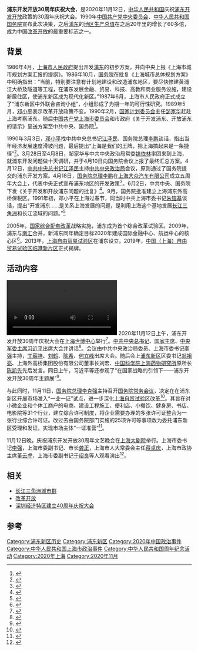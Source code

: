 {{Infobox recurring event
|Event_Name = 浦东开发开放30周年庆祝大会
|image=
|Leader = [[中国共产党中央委员会总书记|中共中央总书记]]、[[中华人民共和国主席|国家主席]]、[[中国共产党中央军事委员会主席|中央军委主席]]：[[习近平|习近平]]
|Master = [[中国共产党中央政治局|中共中央政治局]]委员、[[中国共产党上海市委员会|上海市委]]书记：[[李强_(1959年)|李强]]
|founder_title = 
|founder_name = 
|country = {{PRC}}
|Location = [[上海市|上海市]][[中国2010年上海世界博览会世博中心|上海世博中心]]
|Date = 2020年11月12日
|Participants = 
|Result = 
|URL = 
}}
'''浦东开发开放30周年庆祝大会'''，是2020年11月12日，[[中华人民共和国|中华人民共和国]]庆祝[[浦东开发开放|浦东开发开放]]政策的30周年庆祝大会。1990年[[中国共产党中央委员会|中国共产党中央委员会]]、[[中华人民共和国国务院|中华人民共和国国务院]]宣布此次决策，之后[[浦东新区|浦东]]的[[地区生产总值|地区生产总值]]在之后20年里的增长了60多倍，成为中国[[改革开放|改革开放]]的最重要标志之一。

==背景 ==
1986年4月，[[上海市人民政府|上海市人民政府]]提出开发[[浦东|浦东]]的初步方案，并向中央上报《上海市城市规划方案汇报的提纲》。1986年10月，[[中华人民共和国国务院|国务院]]在批复《上海城市总体规划方案》中明确指出：“当前，特别要注意有计划地建设和改造浦东地区，要尽快修建黄浦江大桥及隧道等工程，在浦东发展金融、贸易、科技、高教和商业服务设施，建设新居住区，使浦东新区成为现代化新区。”1987年6月，上海市人民政府正式成立了“浦东新区中外联合咨询小组”，小组形成了为期一年的可行性研究。1989年5月，[[邓小平|邓小平]]表示改革开放政策不变。1990年2月，[[中华人民共和国国家计划委员会|国家计划委员会]]主任[[邹家华|邹家华]]赶赴上海考察浦东。随后[[中国共产党上海市委员会|中国共产党上海市委员会]]和市政府《关于开发浦东、开放浦东的请示》呈送方案至中共中央、国务院<ref>{{Cite book|title=中国改革开放全景录 上海卷|last=曲青山，黄书元主编；中共上海市委党史研究室编；徐建刚主编|publisher=上海人民出版社|year=2018.11|isbn=978-7-208-15571-8|location=上海|pages=45}}</ref>。

1990年3月3日，[[邓小平|邓小平]]找中共中央总书记[[江泽民|江泽民]]、国务院总理[[李鹏|李鹏]]谈话，指出当年经济发展速度滑坡问题，最后提出“上海是我们的王牌，把上海搞起来是一条捷径”<ref>{{Cite book|title=邓小平实录 4 1982-1997 改革开放40周年纪念版|last=李新芝主编|publisher=北京联合出版公司|year=2018.09|isbn=978-7-5596-2190-0|pages=204-205}}</ref>。3月28日至4月8日，邹家华与中共中央政治局常委[[姚依林|姚依林]]率团来到上海，就浦东开发问题做十天调研，并于4月10日向国务院会议上报了最终汇总方案。4月12日，[[中国共产党中央委员会总书记|中共中央总书记]][[江泽民|江泽民]]主持[[中共中央政治局|中共中央政治局]]会议，原则通过了国务院提交的浦东开发方案。4月18日，[[中华人民共和国国务院总理|国务院总理]][[李鹏|李鹏]]在[[上海大众汽车有限公司|上海大众汽车有限公司]]成立五周年大会上，代表中央正式宣布浦东地区的开发政策<ref>{{Cite book|title=中国改革开放全纪录 1978-2018|last=迟福林主编|publisher=五洲传播出版社|year=2018.11|isbn=978-7-5085-4058-0|location=北京|pages=286-287}}</ref>。6月2日，中共中央、国务院下发《关于开发和开放浦东问题的批复》<ref>{{Cite book|title=中国共产党与经济特区|last=陈夕总主编；汪文庆本卷执行主编；王硕，文世芳执行副主编|publisher=中共党史出版社|year=2014.11|isbn=978-7-5098-2507-5|location=北京|pages=293}}</ref>。9月，国务院批准建立上海浦东外高桥保税区。1991年初，邓小平在上海过春节，同当时中共上海市委书记[[朱镕基|朱镕基]]谈话，提出“开发浦东……是关系上海发展的问题，是利用上海这个基地发展[[长江三角洲|长江三角洲]]和长江流域的问题。”<ref>{{Cite book|title=迎风破浪 1992年的中国|last=杨德山|publisher=四川人民出版社|year=2018.05|isbn=978-7-220-10482-4|location=成都|pages=15-16}}</ref>

2005年，[[国家综合配套改革试验区|国家综合配套改革]]战略实施，浦东成为首个综合改革试验区。2009年，浦东与[[南汇区|南汇]]合并，新浦东同年确定目标2020年建成国际金融中心、航运中心的核心区<ref>{{Cite book|title=中国传奇 浦东开发史|last=谢国平著|publisher=上海人民出版社|year=2017.06|isbn=978-7-208-14434-7|location=上海|pages=384}}</ref>。2013年，[[中国（上海）自由贸易试验区|上海自由贸易试验区]]在浦东设立。2019年，[[中国（上海）自由贸易试验区临港新片区|中国（上海）自由贸易试验区临港新片区]]正式揭牌。

== 活动内容 ==
[[File:2020年11月13日【中国焦点面对面】浦东如何“引领”下一个30年？——专访上海市政协副主席周汉民.webm|2020年11月13日，【中国焦点面对面】浦东如何“引领”下一个30年？[[中新网]]专访[[中国人民政治协商会议上海市委员会|上海市政协]]副主席[[周汉民|周汉民]]|thumb]]
2020年11月12日上午，浦东开发开放30周年庆祝大会在[[中国2010年上海世界博览会世博中心|上海世博中心]]举行<ref>{{Cite web|title=习近平出席浦东开发开放30周年庆祝大会并发表重要讲话_习近平活动报道集|url=http://news.gscn.com.cn/system/2020/11/12/012492369.shtml|accessdate=2020-11-12|work=中国甘肃网|archive-date=2020-11-16|archive-url=https://web.archive.org/web/20201116160227/http://news.gscn.com.cn/system/2020/11/12/012492369.shtml|dead-url=no}}</ref>。[[中国共产党中央委员会总书记|中共中央总书记]]、[[中华人民共和国主席|国家主席]]、[[中国共产党中央军事委员会主席|中央军委主席]][[习近平|习近平]]出席大会并讲话<ref>{{Cite web|title=习近平出席浦东开发开放30周年庆祝大会|url=https://news.163.com/20/1112/13/FR842CDP000189FH.html|accessdate=2020-11-12|date=2020-11-12|work=网易|archive-date=2020-11-13|archive-url=https://web.archive.org/web/20201113041132/https://news.163.com/20/1112/13/FR842CDP000189FH.html|dead-url=no}}</ref>。会议由中共中央政治局委员、上海市委书记[[李强_(1959年)|李强]]主持，[[丁薛祥|丁薛祥]]、[[刘鹤|刘鹤]]、[[陈希|陈希]]、[[何立峰|何立峰]]出席大会。随后会上[[浦东新区|浦东新区]]区委书记[[翁祖亮|翁祖亮]]、上海外高桥集团股份有限公司董事长刘宏、[[中国科学院上海药物研究所|中国科学院上海药物研究所]]原所长[[陈凯先|陈凯先]]先后发言。同日上午，习近平等还参观了“在国家战略的引领下——浦东开发开放30周年主题展”<ref>{{Cite web|title=浦东开发开放30周年庆祝大会隆重举行 习近平发表重要讲话|url=http://www.xinhuanet.com/politics/leaders/2020-11/12/c_1126731550.htm|accessdate=2020-11-12|work=新华网|archive-date=2020-11-28|archive-url=https://web.archive.org/web/20201128232919/http://www.xinhuanet.com/politics/leaders/2020-11/12/c_1126731550.htm|dead-url=no}}</ref>。

与此同时，11月11日，[[中华人民共和国国务院总理|国务院总理]][[李克强|李克强]]主持召开[[国务院常务会议|国务院常务会议]]，决定在在浦东新区开展市场准入“一业一证”试点，进一步深化[[中国（上海）自由贸易试验区|上海自贸试验区]]改革<ref>{{Cite web|title=国务院决定在浦东新区开展市场准入“一业一证”试点|url=http://www.chinanews.com/gn/2020/11-11/9336350.shtml|accessdate=2020-11-12|work=中新网|archive-date=2020-11-16|archive-url=https://web.archive.org/web/20201116230240/http://www.chinanews.com/gn/2020/11-11/9336350.shtml|dead-url=no}}</ref>。其旨在对小微企业和个体工商户的电商、建设工程施工、便利店、小餐饮、健身房、书店、电影院等31个行业，建立综合许可制度，将企业需要办理的多张许可证整合为一张行业综合许可证。改过去由国务院部门实施的25项许可等事项改为委托浦东新区受理和发证，实现市场主体“一证准营”<ref>{{Cite web|title=李克强主持召开国务院常务会议 听取国务院第七次大督查情况汇报等|url=http://www.chinanews.com/gn/2020/11-11/9336144.shtml|accessdate=2020-11-12|work=中新网|archive-date=2020-11-12|archive-url=https://web.archive.org/web/20201112184043/http://www.chinanews.com/gn/2020/11-11/9336144.shtml|dead-url=no}}</ref>。

11月12日晚，庆祝浦东开发开放30周年文艺晚会在[[上海大剧院|上海大剧院]]举行。上海市委书记[[李强_(1959年)|李强]]，上海市委副书记、市长[[龚正|龚正]]，上海市人大常委会主任[[蒋卓庆|蒋卓庆]]，上海市政协主席[[董云虎|董云虎]]，上海市委副书记[[于绍良|于绍良]]等人观看演出<ref>{{cite news |title=李强龚正与各界人士观看庆祝浦东开发开放30周年晚会 |url=https://www.yicai.com/news/100835936.html |accessdate=2020-11-13 |archive-date=2020-11-20 |archive-url=https://web.archive.org/web/20201120180905/https://www.yicai.com/news/100835936.html |dead-url=no }}</ref>。

==相关 ==
*[[长江三角洲城市群|长江三角洲城市群]]
*[[改革开放|改革开放]]
*[[深圳经济特区建立40周年庆祝大会|深圳经济特区建立40周年庆祝大会]]

==参考==
{{reflist}}

[[Category:浦东新区历史|Category:浦东新区历史]]
[[Category:浦东新区|Category:浦东新区]]
[[Category:2020年中国政治事件|Category:2020年中国政治事件]]
[[Category:中华人民共和国上海市政治事件|Category:中华人民共和国上海市政治事件]]
[[Category:中华人民共和国周年纪念活动|Category:中华人民共和国周年纪念活动]]
[[Category:2020年上海|Category:2020年上海]]
[[Category:2020年11月|Category:2020年11月]]